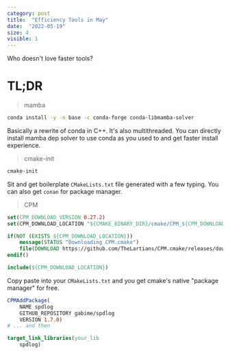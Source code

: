 ```yaml
---
category: post
title:  "Efficiency Tools in May"
date:  "2022-05-19"
size: 4
visible: 1
---
```


Who doesn't love faster tools?

# TL;DR
> mamba
```sh
conda install -y -n base -c conda-forge conda-libmamba-solver
```

Basically a rewrite of conda in C++. It's also multithreaded. You can directly install mamba dep solver to use conda as you used to and get faster install experience.


> cmake-init

```sh
cmake-init
```
Sit and get boilerplate `CMakeLists.txt` file generated with a few typing. You can also get `conan` for package manager.

> CPM

```cmake
set(CPM_DOWNLOAD_VERSION 0.27.2) 
set(CPM_DOWNLOAD_LOCATION "${CMAKE_BINARY_DIR}/cmake/CPM_${CPM_DOWNLOAD_VERSION}.cmake")

if(NOT (EXISTS ${CPM_DOWNLOAD_LOCATION}))
    message(STATUS "Downloading CPM.cmake")
    file(DOWNLOAD https://github.com/TheLartians/CPM.cmake/releases/download/v${CPM_DOWNLOAD_VERSION}/CPM.cmake ${CPM_DOWNLOAD_LOCATION})
endif()

include(${CPM_DOWNLOAD_LOCATION})
```
Copy paste into your `CMakeLists.txt` and you get cmake's native "package manager" for free.
```cmake
CPMAddPackage(
    NAME spdlog
    GITHUB_REPOSITORY gabime/spdlog
    VERSION 1.7.0)
# ... and then

target_link_libraries(your_lib
    spdlog)
```

